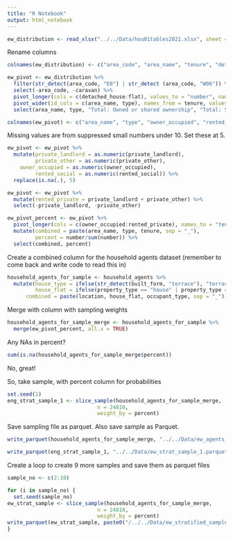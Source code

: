 ```yaml
---
title: "R Notebook"
output: html_notebook
---
```


```r
ew_distribution <- read_xlsx("../../Data/hou01tables2021.xlsx", sheet = "4a", skip = 3)
```

Rename columns

```r
colnames(ew_distribution) <- c("area_code", "area_name", "tenure", "detached_house", "semi_detached_house", "terraced_house", "flat", "caravan")
```



```r
ew_pivot <- ew_distribution %>%
  filter(str_detect(area_code, "E0") | str_detect (area_code, "W06")) %>% # Filter out anything that isn't a local authority
  select(-area_code, -caravan) %>%
  pivot_longer(cols = c(detached_house:flat), values_to = "number", names_to = "type") %>%
  pivot_wider(id_cols = c(area_name, type), names_from = tenure, values_from = number) %>%
  select(area_name, type, "Total: Owned or shared ownership", "Total: Social Rented", "Private rented from landlord or letting agency", "Other private rented")
```

```r
colnames(ew_pivot) <- c("area_name", "type", "owner_occupied", "rented_social", "private_landlord", "private_other")
```

Missing values are from suppressed small numbers under 10. Set these at 5.

```r
ew_pivot <- ew_pivot %>%
  mutate(private_landlord = as.numeric(private_landlord),
         private_other = as.numeric(private_other),
    owner_occupied = as.numeric(owner_occupied),
         rented_social = as.numeric(rented_social)) %>%
  replace(is.na(.), 5)
```


```r
ew_pivot <- ew_pivot %>%
  mutate(rented_private = private_landlord + private_other) %>%
  select(-private_landlord, -private_other)
```

```r
ew_pivot_percent <- ew_pivot %>%
  pivot_longer(cols = c(owner_occupied:rented_private), names_to = "tenure", values_to = "number") %>%
  mutate(combined = paste(area_name, type, tenure, sep = "_"),
         percent = number/sum(number)) %>%
  select(combined, percent)
```

Create a combined column for the household agents dataset (remember to come back and write code to read this in)

```r
household_agents_for_sample <- household_agents %>%
  mutate(house_type = ifelse(str_detect(built_form, "terrace"), "terraced", built_form),
         house_flat = ifelse(property_type == "house" | property_type == "bungalow", paste0(house_type, "_house"), property_type),
      combined = paste(location, house_flat, occupant_type, sep = "_"))
```

Merge with column with sampling weights

```r
household_agents_for_sample_merge <- household_agents_for_sample %>%
  merge(ew_pivot_percent, all.x = TRUE)
```

Any NAs in percent?

```r
sum(is.na(household_agents_for_sample_merge$percent))
```

No, great!

So, take sample, with percent column for probabilities

```r
set.seed(1)
eng_strat_sample_1 <- slice_sample(household_agents_for_sample_merge,
                             n = 24810,
                             weight_by = percent)
```

Save sampling file as parquet. Also save sample as Parquet.

```r
write_parquet(household_agents_for_sample_merge, "../../Data/ew_agents_for_sampling.parquet")
```

```r
write_parquet(eng_strat_sample_1, "../../Data/ew_strat_sample_1.parquet")
```

Create a loop to create 9 more samples and save them as parquet files

```r
sample_no <- c(2:10)

for (i in sample_no) {
  set.seed(sample_no)
ew_strat_sample <- slice_sample(household_agents_for_sample_merge,
                             n = 24810,
                             weight_by = percent)
write_parquet(ew_strat_sample, paste0("/../../Data/ew_stratified_sample_", i, ".parquet"))
}
```
